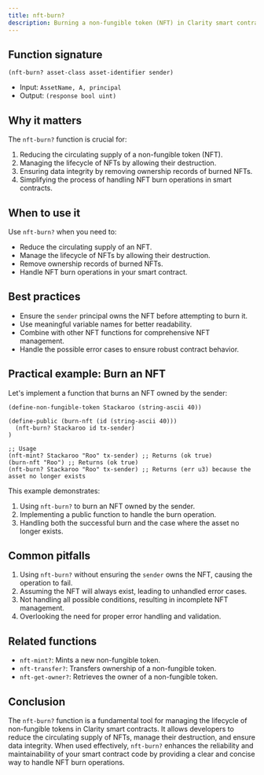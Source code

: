 ```yaml
---
title: nft-burn?
description: Burning a non-fungible token (NFT) in Clarity smart contracts.
---
```


## Function signature

```clarity
(nft-burn? asset-class asset-identifier sender)
```

- Input: `AssetName, A, principal`
- Output: `(response bool uint)`

## Why it matters

The `nft-burn?` function is crucial for:

1. Reducing the circulating supply of a non-fungible token (NFT).
2. Managing the lifecycle of NFTs by allowing their destruction.
3. Ensuring data integrity by removing ownership records of burned NFTs.
4. Simplifying the process of handling NFT burn operations in smart contracts.

## When to use it

Use `nft-burn?` when you need to:

- Reduce the circulating supply of an NFT.
- Manage the lifecycle of NFTs by allowing their destruction.
- Remove ownership records of burned NFTs.
- Handle NFT burn operations in your smart contract.

## Best practices

- Ensure the `sender` principal owns the NFT before attempting to burn it.
- Use meaningful variable names for better readability.
- Combine with other NFT functions for comprehensive NFT management.
- Handle the possible error cases to ensure robust contract behavior.

## Practical example: Burn an NFT

Let's implement a function that burns an NFT owned by the sender:

```clarity
(define-non-fungible-token Stackaroo (string-ascii 40))

(define-public (burn-nft (id (string-ascii 40)))
  (nft-burn? Stackaroo id tx-sender)
)

;; Usage
(nft-mint? Stackaroo "Roo" tx-sender) ;; Returns (ok true)
(burn-nft "Roo") ;; Returns (ok true)
(nft-burn? Stackaroo "Roo" tx-sender) ;; Returns (err u3) because the asset no longer exists
```

This example demonstrates:
1. Using `nft-burn?` to burn an NFT owned by the sender.
2. Implementing a public function to handle the burn operation.
3. Handling both the successful burn and the case where the asset no longer exists.

## Common pitfalls

1. Using `nft-burn?` without ensuring the `sender` owns the NFT, causing the operation to fail.
2. Assuming the NFT will always exist, leading to unhandled error cases.
3. Not handling all possible conditions, resulting in incomplete NFT management.
4. Overlooking the need for proper error handling and validation.

## Related functions

- `nft-mint?`: Mints a new non-fungible token.
- `nft-transfer?`: Transfers ownership of a non-fungible token.
- `nft-get-owner?`: Retrieves the owner of a non-fungible token.

## Conclusion

The `nft-burn?` function is a fundamental tool for managing the lifecycle of non-fungible tokens in Clarity smart contracts. It allows developers to reduce the circulating supply of NFTs, manage their destruction, and ensure data integrity. When used effectively, `nft-burn?` enhances the reliability and maintainability of your smart contract code by providing a clear and concise way to handle NFT burn operations.
